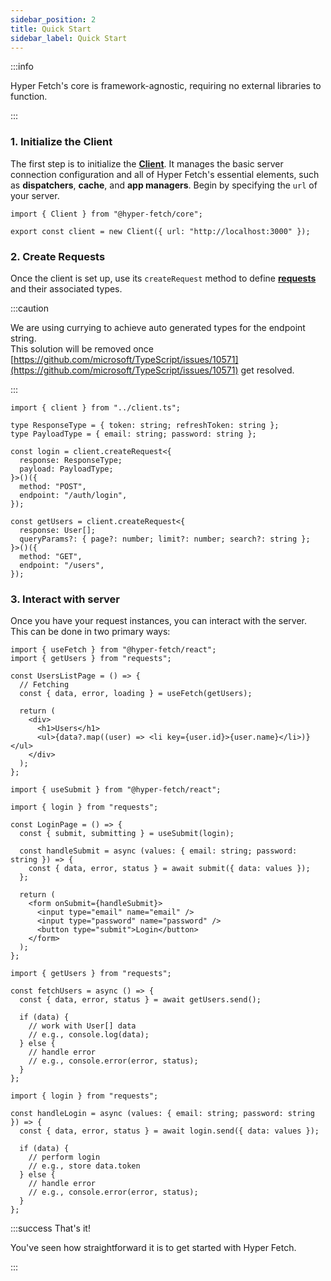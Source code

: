 ```yaml
---
sidebar_position: 2
title: Quick Start
sidebar_label: Quick Start
---
```


:::info

Hyper Fetch's core is framework-agnostic, requiring no external libraries to function.

:::

### 1. Initialize the Client

The first step is to initialize the **[Client](/core/client.mdx)**. It manages the basic server connection configuration
and all of Hyper Fetch's essential elements, such as **dispatchers**, **cache**, and **app managers**. Begin by
specifying the `url` of your server.

```tsx title="client.ts"
import { Client } from "@hyper-fetch/core";

export const client = new Client({ url: "http://localhost:3000" });
```

### 2. Create Requests

Once the client is set up, use its `createRequest` method to define **[requests](/core/request.mdx)** and their
associated types.

:::caution

We are using currying to achieve auto generated types for the endpoint string. <br /> This solution will be removed once
[https://github.com/microsoft/TypeScript/issues/10571](https://github.com/microsoft/TypeScript/issues/10571) get
resolved.

:::

```tsx title="requests.ts"
import { client } from "../client.ts";

type ResponseType = { token: string; refreshToken: string };
type PayloadType = { email: string; password: string };

const login = client.createRequest<{
  response: ResponseType;
  payload: PayloadType;
}>()({
  method: "POST",
  endpoint: "/auth/login",
});

const getUsers = client.createRequest<{
  response: User[];
  queryParams?: { page?: number; limit?: number; search?: string };
}>()({
  method: "GET",
  endpoint: "/users",
});
```

### 3. Interact with server

Once you have your request instances, you can interact with the server. This can be done in two primary ways:

<Tabs>
  <TabItem value="React" label="React" default>

```tsx title="users.ts"
import { useFetch } from "@hyper-fetch/react";
import { getUsers } from "requests";

const UsersListPage = () => {
  // Fetching
  const { data, error, loading } = useFetch(getUsers);

  return (
    <div>
      <h1>Users</h1>
      <ul>{data?.map((user) => <li key={user.id}>{user.name}</li>)}</ul>
    </div>
  );
};
```

```tsx title="login.ts"
import { useSubmit } from "@hyper-fetch/react";

import { login } from "requests";

const LoginPage = () => {
  const { submit, submitting } = useSubmit(login);

  const handleSubmit = async (values: { email: string; password: string }) => {
    const { data, error, status } = await submit({ data: values });
  };

  return (
    <form onSubmit={handleSubmit}>
      <input type="email" name="email" />
      <input type="password" name="password" />
      <button type="submit">Login</button>
    </form>
  );
};
```

  </TabItem>
  <TabItem value="Typescript" label="Typescript">

```tsx title="users.ts"
import { getUsers } from "requests";

const fetchUsers = async () => {
  const { data, error, status } = await getUsers.send();

  if (data) {
    // work with User[] data
    // e.g., console.log(data);
  } else {
    // handle error
    // e.g., console.error(error, status);
  }
};
```

```tsx title="login.ts"
import { login } from "requests";

const handleLogin = async (values: { email: string; password: string }) => {
  const { data, error, status } = await login.send({ data: values });

  if (data) {
    // perform login
    // e.g., store data.token
  } else {
    // handle error
    // e.g., console.error(error, status);
  }
};
```

  </TabItem>
</Tabs>

:::success That's it!

You've seen how straightforward it is to get started with Hyper Fetch.

:::
